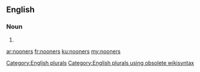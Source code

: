 ==English==

===Noun===
{{head|en}}

# {{plural of|nooner}}

[[Category:English plurals]][[Category:English plurals using obsolete wikisyntax]]

[[ar:nooners]]
[[fr:nooners]]
[[ku:nooners]]
[[my:nooners]]